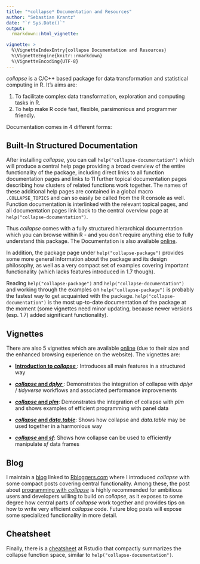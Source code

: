 ```yaml
---
title: "*collapse* Documentation and Resources"
author: "Sebastian Krantz"
date: "`r Sys.Date()`"
output: 
  rmarkdown::html_vignette:

vignette: >
  %\VignetteIndexEntry{collapse Documentation and Resources}
  %\VignetteEngine{knitr::rmarkdown}
  %\VignetteEncoding{UTF-8}
---
```


*collapse* is a C/C++ based package for data transformation and statistical computing in R. It's aims are:

1. To facilitate complex data transformation, exploration and computing tasks in R.
2. To help make R code fast, flexible, parsimonious and programmer friendly. 

Documentation comes in 4 different forms:

## Built-In Structured Documentation

After installing *collapse*, you can call `help("collapse-documentation")` which will produce a central help page providing a broad overview of the entire functionality of the package, including direct links to all function documentation pages and links to 11 further topical documentation pages describing how clusters of related functions work together. The names of these additional help pages are contained in a global macro `.COLLAPSE_TOPICS` and can so easily be called from the R console as well. Function documentation is interlinked with the relevant topical pages, and all documentation pages link back to the central overview page at `help("collapse-documentation")`. 

Thus *collapse* comes with a fully structured hierarchical documentation which you can browse within R - and you don't require anything else to fully understand this package. The Documentation is also available [online](<https://sebkrantz.github.io/collapse/reference/index.html>).

In addition, the package page under `help("collapse-package")` provides some more general information about the package and its design philosophy, as well as a very compact set of examples covering important functionality (which lacks features introduced in 1.7 though). 

Reading `help("collapse-package")` and `help("collapse-documentation")` and working through the examples on `help("collapse-package")` is probably the fastest way to get acquainted with the package. `help("collapse-documentation")` is the most up-to-date documentation of the package at the moment (some vignettes need minor updating, because newer versions (esp. 1.7) added significant functionality). 

## Vignettes

There are also 5 vignettes which are available [online](<https://sebkrantz.github.io/collapse/articles/index.html>) (due to their size and the enhanced browsing experience on the website). The vignettes are:

* [**Introduction to *collapse* **](<https://sebkrantz.github.io/collapse/articles/collapse_intro.html>): Introduces all main features in a structured way

* [***collapse* and *dplyr* **](<https://sebkrantz.github.io/collapse/articles/collapse_and_dplyr.html>): Demonstrates the integration of collapse with *dplyr* / *tidyverse* workflows and associated performance improvements

* [***collapse* and *plm***](<https://sebkrantz.github.io/collapse/articles/collapse_and_plm.html>): Demonstrates the integration of collapse with *plm* and shows examples of efficient programming with panel data

* [***collapse* and *data.table***](<https://sebkrantz.github.io/collapse/articles/collapse_and_data.table.html>): Shows how collapse and *data.table* may be used together in a harmonious way

* [***collapse* and *sf***](<https://sebkrantz.github.io/collapse/articles/collapse_and_sf.html>): Shows how collapse can be used to efficiently manipulate *sf* data frames

## Blog

I maintain a [blog](<https://sebkrantz.github.io/Rblog/>) linked to [Rbloggers.com](<https://www.r-bloggers.com/>) where I introduced *collapse* with some compact posts covering central functionality. Among these, the post about [programming with *collapse*](<https://sebkrantz.github.io/Rblog/2020/09/13/programming-with-collapse/>) is highly recommended for ambitious users and developers willing to build on *collapse*, as it exposes to some degree how central parts of *collapse* work together and provides tips on how to write very efficient *collapse* code. Future blog posts will expose some specialized functionality in more detail. 

## Cheatsheet

Finally, there is a [cheatsheet](<https://raw.githubusercontent.com/SebKrantz/cheatsheets/master/collapse.pdf>) at Rstudio that compactly summarizes the collapse function space, similar to `help("collapse-documentation")`. 
